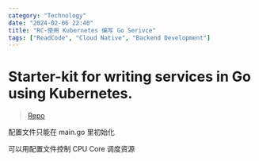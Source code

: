 ```yaml
---
category: "Technology"
date: "2024-02-06 22:40"
title: "RC-使用 Kubernetes 编写 Go Serivce"
tags: ["ReadCode", "Cloud Native", "Backend Development"]
---
```


# Starter-kit for writing services in Go using Kubernetes.

> [Repo](https://github.com/ardanlabs/service)

配置文件只能在 main.go 里初始化

可以用配置文件控制 CPU Core 调度资源
